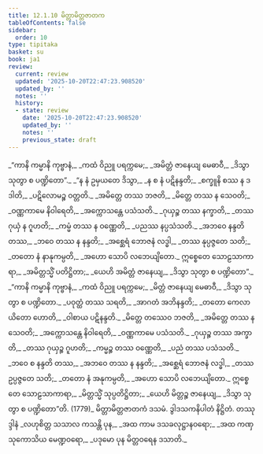 ```yaml
---
title: 12.1.10 မိတ္တာမိတ္တဇာတက
tableOfContents: false
sidebar:
  order: 10
type: tipitaka
basket: su
book: ja1
review:
  current: review
  updated: '2025-10-20T22:47:23.908520'
  updated_by: ''
  notes: ''
  history:
  - state: review
    date: '2025-10-20T22:47:23.908520'
    updated_by: ''
    notes: ''
    previous_state: draft
---
```



<DynamicBreadcrumb />


<ReviewStatus review={frontmatter.review} showDetails={true} />

<HypothesisAnnotation frontmatter={frontmatter} />

<Division number="121" book="ja1" e="ch" v="22" p="255">

<Paragraph number="2368" type="verses" book="ja1">
_“ကာနိ ကမ္မာနိ ကုဗ္ဗာနံ,_  
_ကထံ ဝိညူ ပရက္ကမေ;_  
_အမိတ္တံ ဇာနေယျ မေဓာဝီ,_  
_ဒိသွာ သုတွာ စ ပဏ္ဍိတော”._  

</Paragraph>

</Division>
<Division number="122" book="ja1" e="ch" v="22" p="255">

<Paragraph number="2369" type="verses" book="ja1">
_“န နံ ဥမှယတေ ဒိသွာ,_  
_န စ နံ ပဋိနန္ဒတိ;_  
_စက္ခူနိ စဿ န ဒဒါတိ,_  
_ပဋိလောမဉ္စ ဝတ္တတိ._  

</Paragraph>

</Division>
<Division number="123" book="ja1" e="ch" v="22" p="255">

<Paragraph number="2370" type="verses" book="ja1">
_အမိတ္တေ တဿ ဘဇတိ,_  
_မိတ္တေ တဿ န သေဝတိ;_  
_ဝဏ္ဏကာမေ နိဝါရေတိ,_  
_အက္ကောသန္တေ ပသံသတိ._  

</Paragraph>

</Division>
<Division number="124" book="ja1" e="ch" v="22" p="255">

<Paragraph number="2371" type="verses" book="ja1">
_ဂုယှဉ္စ တဿ နက္ခာတိ,_  
_တဿ ဂုယှံ န ဂူဟတိ;_  
_ကမ္မံ တဿ န ဝဏ္ဏေတိ,_  
_ပညဿ နပ္ပသံသတိ._  

</Paragraph>

</Division>
<Division number="125" book="ja1" e="ch" v="22" p="255">

<Paragraph number="2372" type="verses" book="ja1">
_အဘဝေ နန္ဒတိ တဿ,_  
_ဘဝေ တဿ န နန္ဒတိ;_  
_အစ္ဆေရံ ဘောဇနံ လဒ္ဓါ,_  
_တဿ နုပ္ပဇ္ဇတေ သတိ;_  
_တတော နံ နာနုကမ္ပတိ,_  
_အဟော သောပိ လဘေယျိတော._  

</Paragraph>

</Division>
<Division number="126" book="ja1" e="ch" v="22" p="255">

<Paragraph number="2373" type="verses" book="ja1">
ဣစ္စေတေ သောဠသာကာရာ,_  
_အမိတ္တသ္မိံ ပတိဋ္ဌိတာ;_  
_ယေဟိ အမိတ္တံ ဇာနေယျ,_  
_ဒိသွာ သုတွာ စ ပဏ္ဍိတော”._  

</Paragraph>

</Division>
<Division number="127" book="ja1" e="ch" v="22" p="255">

<Paragraph number="2374" type="verses" book="ja1">
_“ကာနိ ကမ္မာနိ ကုဗ္ဗာနံ,_  
_ကထံ ဝိညူ ပရက္ကမေ;_  
_မိတ္တံ ဇာနေယျ မေဓာဝီ,_  
_ဒိသွာ သုတွာ စ ပဏ္ဍိတော._  

</Paragraph>

</Division>
<Division number="128" book="ja1" e="ch" v="22" p="255">

<Paragraph number="2375" type="verses" book="ja1">
_ပဝုတ္ထံ တဿ သရတိ,_  
_အာဂတံ အဘိနန္ဒတိ;_  
_တတော ကေလာယိတော ဟောတိ,_  
_ဝါစာယ ပဋိနန္ဒတိ._  

</Paragraph>

</Division>
<Division number="129" book="ja1" e="ch" v="22" p="255">

<Paragraph number="2376" type="verses" book="ja1">
_မိတ္တေ တဿေဝ ဘဇတိ,_  
_အမိတ္တေ တဿ န သေဝတိ;_  
_အက္ကောသန္တေ နိဝါရေတိ,_  
_ဝဏ္ဏကာမေ ပသံသတိ._  

</Paragraph>

</Division>
<Division number="130" book="ja1" e="ch" v="22" p="255">

<Paragraph number="2377" type="verses" book="ja1">
_ဂုယှဉ္စ တဿ အက္ခာတိ,_  
_တဿ ဂုယှဉ္စ ဂူဟတိ;_  
_ကမ္မဉ္စ တဿ ဝဏ္ဏေတိ,_  
_ပညံ တဿ ပသံသတိ._  

</Paragraph>

</Division>
<Division number="131" book="ja1" e="ch" v="22" p="255">

<Paragraph number="2378" type="verses" book="ja1">
_ဘဝေ စ နန္ဒတိ တဿ,_  
_အဘဝေ တဿ န နန္ဒတိ;_  
_အစ္ဆေရံ ဘောဇနံ လဒ္ဓါ,_  
_တဿ ဥပ္ပဇ္ဇတေ သတိ;_  
_တတော နံ အနုကမ္ပတိ,_  
_အဟော သောပိ လဘေယျိတော._  

</Paragraph>

</Division>
<Division number="132" book="ja1" e="ch" v="22" p="256">

<Paragraph number="2379" type="verses" book="ja1">
ဣစ္စေတေ သောဠသာကာရာ,_  
_မိတ္တသ္မိံ သုပ္ပတိဋ္ဌိတာ;_  
_ယေဟိ မိတ္တဉ္စ ဇာနေယျ,_  
_ဒိသွာ သုတွာ စ ပဏ္ဍိတော”တိ. (1779)_  


</Paragraph>
</Division>

<Paragraph number="2380" type="center" book="ja1">
မိတ္တာမိတ္တဇာတကံ ဒသမံ.



</Paragraph>

<Paragraph number="2381" type="center" book="ja1">
ဒွါဒသကနိပါတံ နိဋ္ဌိတံ.



</Paragraph>

<Paragraph number="2382" type="center" book="ja1">
တဿုဒ္ဒါနံ


</Paragraph>

<Paragraph number="2383" type="verses" book="ja1">
_လဟုစိတ္တ သသာလ ကသန္တိ ပုန,_  
_အထ ကာမ ဒသခလုဋ္ဌာနဝရော;_  
_အထ ကဏှ သုကောသိယ မေဏ္ဍဝရော,_  
_ပဒုမော ပုန မိတ္တဝရေန ဒသာတိ._
</Paragraph>